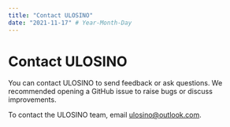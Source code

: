 ```yaml
---
title: "Contact ULOSINO"
date: "2021-11-17" # Year-Month-Day
---
```


# Contact ULOSINO

You can contact ULOSINO to send feedback or ask questions. We recommended opening a GitHub issue to raise bugs or discuss improvements.

To contact the ULOSINO team, email ulosino@outlook.com.

<VersionTroubleshoot />
